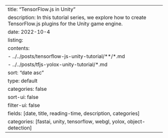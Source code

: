 ---
title: "TensorFlow.js in Unity"
description: In this tutorial series, we explore how to create TensorFlow.js plugins for the Unity game engine.
date: 2022-10-4
listing:
  contents: 
    - ../../posts/tensorflow-js-unity-tutorial/**/*.md
    - ../../posts/tfjs-yolox-unity-tutorial/*.md
  sort: "date asc"
  type: default
  categories: false
  sort-ui: false
  filter-ui: false
  fields: [date, title, reading-time, description, categories]
categories: [fastai, unity, tensorflow, webgl, yolox, object-detection]
---